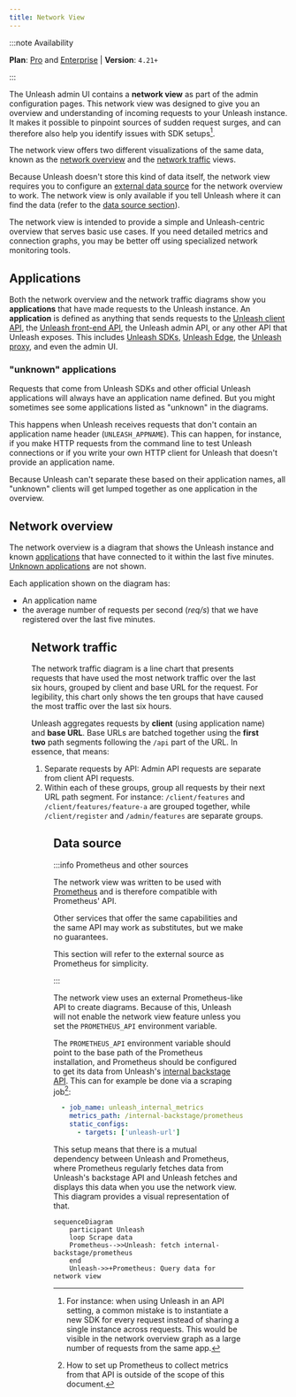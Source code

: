 ```yaml
---
title: Network View
---
```



:::note Availability

**Plan**: [Pro](https://www.getunleash.io/pricing) and [Enterprise](https://www.getunleash.io/pricing) | **Version**: `4.21+`

:::

The Unleash admin UI contains a **network view** as part of the admin configuration pages. This network view was designed to give you an overview and understanding of incoming requests to your Unleash instance. It makes it possible to pinpoint sources of sudden request surges, and can therefore also help you identify issues with SDK setups[^1].

The network view offers two different visualizations of the same data, known as the [network overview](#network-overview) and the [network traffic](#network-traffic) views.

Because Unleash doesn't store this kind of data itself, the network view requires you to configure an [external data source](#data-source) for the network overview to work. The network view is only available if you tell Unleash where it can find the data (refer to the [data source section](#data-source)).

The network view is intended to provide a simple and Unleash-centric overview that serves basic use cases. If you need detailed metrics and connection graphs, you may be better off using specialized network monitoring tools.

## Applications

Both the network overview and the network traffic diagrams show you **applications** that have made requests to the Unleash instance. An **application** is defined as anything that sends requests to the [Unleash client API](./api/unleash/client), the [Unleash front-end API](front-end-api),  the Unleash admin API, or any other API that Unleash exposes. This includes [Unleash SDKs](./sdks), [Unleash Edge](./unleash-edge), the [Unleash proxy](./unleash-proxy), and even the admin UI.

### "unknown" applications

Requests that come from Unleash SDKs and other official Unleash applications will always have an application name defined. But you might sometimes see some applications listed as "unknown" in the diagrams.

This happens when Unleash receives requests that don't contain an application name header (`UNLEASH_APPNAME`). This can happen, for instance, if you make HTTP requests from the command line to test Unleash connections or if you write your own HTTP client for Unleash that doesn't provide an application name.

Because Unleash can't separate these based on their application names, all "unknown" clients will get lumped together as one application in the overview.

## Network overview

The network overview is a diagram that shows the Unleash instance and known [applications](#applications) that have connected to it within the last five minutes. [Unknown applications](#unknown-applications) are not shown.

Each application shown on the diagram has:
- An application name
- the average number of requests per second (_req/s_) that we have registered over the last five minutes.

<Figure caption="The network overview shows applications that have recently made requests to Unleash. In this figure, it's showing three different instances of the Unleash proxy connected to Unleash. Each instance has an average of 20 req/s." img="/img/network-overview.png"/>

## Network traffic

The network traffic diagram is a line chart that presents requests that have used the most network traffic over the last six hours, grouped by client and base URL for the request. For legibility, this chart only shows the ten groups that have caused the most traffic over the last six hours.

Unleash aggregates requests by **client** (using application name) and **base URL**. Base URLs are batched together using the **first two** path segments following the `/api` part of the URL. In essence, that means:

1. Separate requests by API: Admin API requests are separate from client API requests.
2. Within each of these groups, group all requests by their next URL path segment. For instance: `/client/features` and `/client/features/feature-a` are grouped together, while `/client/register` and `/admin/features` are separate groups.


<Figure caption="The network traffic chart plots req/s on the Y axis and time on the X axis. Requests are bundled per endpoint per application." img="/img/network-traffic.png"/>

## Data source

:::info Prometheus and other sources

The network view was written to be used with [Prometheus](https://prometheus.io/) and is therefore compatible with Prometheus' API.

Other services that offer the same capabilities and the same API may work as substitutes, but we make no guarantees.

This section will refer to the external source as Prometheus for simplicity.

:::

The network view uses an external Prometheus-like API to create diagrams. Because of this, Unleash will not enable the network view feature unless you set the `PROMETHEUS_API` environment variable.

The `PROMETHEUS_API` environment variable should point to the base path of the Prometheus installation, and Prometheus should be configured to get its data from Unleash's [internal backstage API](api/legacy/unleash/internal/prometheus). This can for example be done via a scraping job[^2]:

```yaml title="Scraping job for Unleash metrics"
  - job_name: unleash_internal_metrics
    metrics_path: /internal-backstage/prometheus
    static_configs:
      - targets: ['unleash-url']
```

This setup means that there is a mutual dependency between Unleash and Prometheus, where Prometheus regularly fetches data from Unleash's backstage API and Unleash fetches and displays this data when you use the network view. This diagram provides a visual representation of that.

```mermaid
sequenceDiagram
    participant Unleash
    loop Scrape data
    Prometheus-->>Unleash: fetch internal-backstage/prometheus
    end
    Unleash->>+Prometheus: Query data for network view
```


[^1]: For instance: when using Unleash in an API setting, a common mistake is to instantiate a new SDK for every request instead of sharing a single instance across requests. This would be visible in the network overview graph as a large number of requests from the same app.

[^2]: How to set up Prometheus to collect metrics from that API is outside of the scope of this document.
